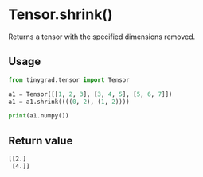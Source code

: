 # Tensor.shrink()

Returns a tensor with the specified dimensions removed.

## Usage
```python copy
from tinygrad.tensor import Tensor

a1 = Tensor([[1, 2, 3], [3, 4, 5], [5, 6, 7]])
a1 = a1.shrink((((0, 2), (1, 2))))

print(a1.numpy())
```

## Return value
```bash
[[2.]
 [4.]]
```